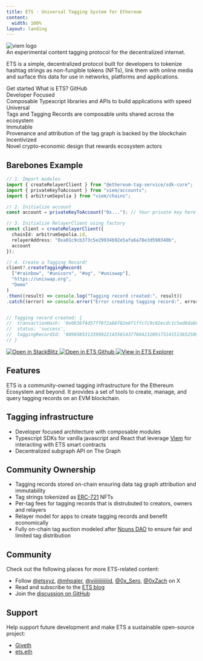 ```yaml
---
title: ETS · Universal Tagging System for Ethereum
content:
  width: 100%
layout: landing
---
```



<div className="absolute max-w-[1120px] mx-auto w-full top-20 bottom-0 max-sm:w-[200%] max-sm:-left-[200px] max-sm:hidden" />

<div className="max-w-[1120px] mx-auto vp-doc relative px-[24px] mb-[96px] mt-[32px] md:px-0 md:mb-[64px]">
  <div className="pt-[48px] max-sm:pt-0">
    <div className="max-sm:px-0 flex justify-between z-0 max-md:justify-center">
      <div className="space-y-8 max-w-[400px] flex flex-col items-start max-md:items-center">
        <img className="h-[72px] dark:invert-[1] max-sm:h-[60px]" src="/ets-logotype-black.svg" alt="viem logo" />
        <div className="font-regular text-[36px] leading-tight max-sm:text-[18px] text-[#919193] max-md:text-center"><span className="text-black dark:text-white">An experimental content tagging protocol for the decentralized internet.</span></div>
        <p>ETS is a simple, decentralized protocol built for developers to tokenize hashtag strings as non-fungible tokens (NFTs), link them with online media and surface this data for use in networks, platforms and applications.</p>
        <div className="flex justify-center space-x-2">
          <HomePage.Button href="/docs/getting-started" variant="accent">Get started</HomePage.Button>
          <HomePage.Button href="/docs/faq">What is ETS?</HomePage.Button>
          <HomePage.Button href="https://github.com/wevm/viem">GitHub</HomePage.Button>
        </div>
      </div>
      <div className="flex flex-col justify-between w-[440px] space-y-10 max-lg:w-[300px] max-md:hidden">
        <div id="home-install" className="h-full"></div>
    </div>
    </div>
    <div className="flex justify-between flex-wrap mt-16 max-sm:hidden">
      <div className="pr-2 w-1/4 max-lg:pb-3 max-sm:px-0 max-lg:w-1/2 max-sm:w-full z-0">
        <div className="relative w-full h-[168px] max-lg:h-[142px] overflow-hidden">
          <div className="border-black dark:border-white border border-solid border-opacity-10 dark:border-opacity-10 rounded-lg h-full px-5 py-6 absolute z-10 flex flex-col justify-between w-full">
            <div className="text-xl font-medium text-black dark:text-white">Developer Focused</div>
            <div className="text-[17px] text-[#919193]">Composable Typescript libraries and APIs to build applications with speed</div>
          </div>
          <div className="absolute left-0 right-0 top-0 bottom-0 dark:bg-[#313136] opacity-20 z-0" />
          <div className="absolute left-0 right-0 top-0 bottom-0 backdrop-filter backdrop-blur-[2px] z-0" />
        </div>
      </div>
      <div className="pl-2 pr-2 max-sm:px-0 max-lg:pb-3 max-lg:pr-0 w-1/4 max-lg:w-1/2 max-sm:w-full z-0">
        <div className="relative w-full h-[168px] max-lg:h-[142px]">
          <div className="border-black dark:border-white border border-solid border-opacity-10 dark:border-opacity-10 rounded-lg h-full px-5 py-6 absolute z-10 flex flex-col justify-between w-full">
            <div className="text-xl font-medium text-black dark:text-white">Universal</div>
            <div>
            <div className="text-[17px] text-[#919193]">Tags and Tagging Records are composable units shared across the ecosystem</div>
            </div>
          </div>
          <div className="absolute left-0 right-0 top-0 bottom-0 dark:bg-[#313136] opacity-20 z-0" />
          <div className="absolute left-0 right-0 top-0 bottom-0 backdrop-filter backdrop-blur-[2px] z-0" />
        </div>
      </div>
      <div className="pl-2 pr-2 max-lg:pb-3 max-sm:px-0 max-lg:pl-0 w-1/4 max-lg:w-1/2 max-sm:w-full z-0">
        <div className="relative w-full h-[168px] max-lg:h-[142px]">
          <div className="border-black dark:border-white border border-solid border-opacity-10 dark:border-opacity-10 rounded-lg h-full px-5 py-6 absolute z-10 flex flex-col justify-between w-full">
            <div className="text-xl font-medium text-black dark:text-white">Immutable</div>
            <div className="text-[17px] text-[#919193]">Provenance and attribution of the tag graph is backed by the blockchain</div>
          </div>
          <div className="absolute left-0 right-0 top-0 bottom-0 dark:bg-[#313136] opacity-20 z-0" />
          <div className="absolute left-0 right-0 top-0 bottom-0 backdrop-filter backdrop-blur-[2px] z-0" />
        </div>
      </div>
      <div className="pl-2 w-1/4 max-sm:px-0 max-lg:w-1/2 max-sm:w-full z-0">
        <div className="relative w-full h-[168px] max-lg:h-[142px]">
          <div className="border-black dark:border-white border border-solid border-opacity-10 dark:border-opacity-10 rounded-lg h-full px-5 py-6 absolute z-10 flex flex-col justify-between w-full">
            <div className="text-xl font-medium text-black dark:text-white">Incentivized</div>
            <div className="text-[17px] text-[#919193]">Novel crypto-economic design that rewards ecosystem actors</div>
          </div>
          <div className="absolute left-0 right-0 top-0 bottom-0 dark:bg-[#313136] opacity-20 z-0" />
          <div className="absolute left-0 right-0 top-0 bottom-0 backdrop-filter backdrop-blur-[2px] z-0" />
        </div>
      </div>
    </div>
  </div>
</div>

<article className="vocs_Content max-w-3xl mt-[-80px] mx-auto">

#
# Barebones Example

```ts [Create a Tagging Record]
// 1. Import modules
import { createRelayerClient } from "@ethereum-tag-service/sdk-core";
import { privateKeyToAccount } from "viem/accounts";
import { arbitrumSepolia } from "viem/chains";

// 2. Initialize account
const account = privateKeyToAccount("0x..."); // Your private key here

// 3. Initialize RelayerClient using factory
const client = createRelayerClient({
  chainId: arbitrumSepolia.id,
  relayerAddress: "0xa01c9cb373c5e29934b92e5afa6a78e3d590340b",
  account
});

// 4. Create a Tagging Record!
client?.createTaggingRecord(
  ["#rainbow", "#unicorn", "#og", "#uniswap"],
  "https://uniswap.org",
  "Demo"
)
.then((result) => console.log("Tagging record created:", result))
.catch((error) => console.error("Error creating tagging record:", error));


// Tagging record created: {
//  transactionHash: '0x0b36f4d57ff8f2ab6f82e6f1ffc7c9c02ecdc1c5ed8da68c09a79f31b9917e00',
//  status: 'success',
//  taggingRecordId: '80903853133999221435814377604232091751415136525898835875800777163543136099110'
// }
```

<div className="flex justify-center space-x-4 my-4">
  <a href="https://stackblitz.com/github/ethereum-tag-service/examples/tree/main/sdk-core/simple_create-tagging-record" target="_blank">
    <img src="https://developer.stackblitz.com/img/open_in_stackblitz.svg" alt="Open in StackBlitz" className="h-8 w-auto object-contain" />
  </a>
  <a href="https://github.com/ethereum-tag-service/examples/tree/main/sdk-core/simple_create-tagging-record" target="_blank">
    <img src="/view-in-github.svg" alt="Open in ETS Github" className="h-8 w-auto object-contain" />
  </a>
  <a href="https://arbitrumsepolia.app.ets.xyz/explore/tagging-records/80903853133999221435814377604232091751415136525898835875800777163543136099110" target="_blank">
    <img src="/view-tagging-record.svg" alt="View in ETS Explorer" className="h-8 w-auto object-contain" />
  </a>

</div>

# Features

ETS is a community-owned tagging infrastructure for the Ethereum Ecosystem and beyond. It provides a set of tools to create, manage, and query tagging records on an EVM blockchain.

## Tagging infrastructure
- Developer focused architecture with composable modules
- Typescript SDKs for vanilla javascript and React that leverage [Viem](https://viem.sh/) for interacting with ETS smart contracts
- Decentralized subgraph API on The Graph

## Community Ownership
- Tagging records stored on-chain ensuring data tag graph attribution and immutability
- Tag strings tokenized as [ERC-721](https://ethereum.org/en/glossary/#erc-721) NFTs
- Per-tag fees for tagging records that is distrubuted to creators, owners and relayers
- Relayer model for apps to create tagging records and benefit economically
- Fully on-chain tag auction modeled after [Nouns DAO](https://nouns.wtf/) to ensure fair and limited tag distribution

# Community
Check out the following places for more ETS-related content:

- Follow [@etsxyz](https://x.com/etsxyz), [@mhpaler](https://x.com/mhpaler), [@viiiiiiiiiiiid](https://x.com/viiiiiiiiiiiid), [@0x_Sero](https://x.com/@0x_Sero), [@0xZach](https://x.com/@0xZach) on X
- Read and subscribe to the [ETS blog](https://blog.ets.xyz)
- Join the [discussion on GitHub](https://github.com/orgs/ethereum-tag-service/discussions)

# Support

Help support future development and make ETS a sustainable open-source project:

- [Giveth](https://giveth.io/project/ethereum-tag-service)
- [ets.eth](https://etherscan.io/enslookup-search?search=ets.eth)

</article>
